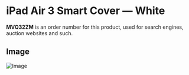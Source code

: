 
# iPad Air 3 Smart Cover — White

<Callout type='info' emoji='👉🏻'>**MVQ32ZM** is an order number for this product, used for search engines, auction websites and such.</Callout>

## Image

![Image](https://everycase.imgix.net/everysource/MVQ32.webp)